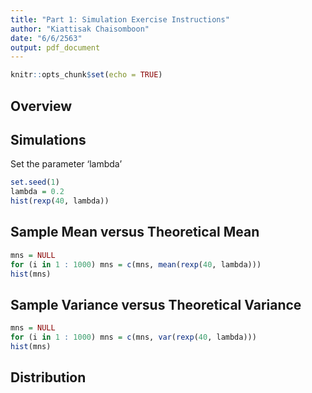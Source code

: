 ```yaml
---
title: "Part 1: Simulation Exercise Instructions"
author: "Kiattisak Chaisomboon"
date: "6/6/2563"
output: pdf_document
---
```


```r
knitr::opts_chunk$set(echo = TRUE)
```

## Overview

## Simulations

Set the parameter 'lambda'

```r
set.seed(1)
lambda = 0.2
hist(rexp(40, lambda))
```

## Sample Mean versus Theoretical Mean

```r
mns = NULL
for (i in 1 : 1000) mns = c(mns, mean(rexp(40, lambda)))
hist(mns)
```

## Sample Variance versus Theoretical Variance

```r
mns = NULL
for (i in 1 : 1000) mns = c(mns, var(rexp(40, lambda)))
hist(mns)
```

## Distribution

